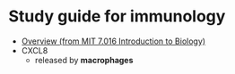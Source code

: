 # Study guide for immunology

- [Overview (from MIT 7.016 Introduction to Biology)](./overview)
- CXCL8
    - released by **macrophages**